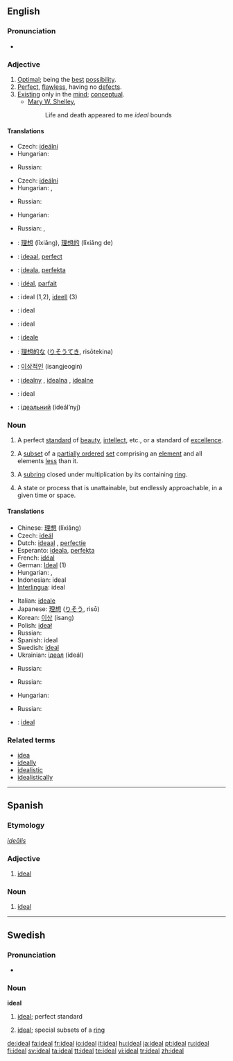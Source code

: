 {{see|idéal}}
{{wikipedia}}
==English==

===Pronunciation===
*{{audio|en-us-ideal.ogg|Audio (US)}}

===Adjective===
{{en-adj}}

# [[optimal|Optimal]]; being the [[best]] [[possibility]].
# [[perfect|Perfect]], [[flawless]], having no [[defect]]s.
# [[exist|Existing]] only in the [[mind]]; [[conceptual]].
#* [[wikipedia:Mary W. Shelley|Mary W. Shelley]],
#*: Life and death appeared to me ''ideal'' bounds

====Translations====
{{trans-top|being optimal}}
*Czech: [[ideální]]
*Hungarian: {{t|hu|ideális}}
{{trans-mid}}
*Russian: {{t|ru|идеальный|tr=id'eál’nyj}}
{{trans-bottom}}

{{trans-top|being perfect}}
*Czech: [[ideální]]
*Hungarian: {{t|hu|tökéletes}}, {{t|hu|eszményi}}
{{trans-mid}}
*Russian: {{t|ru|идеальный|tr=id'eál’nyj}}
{{trans-bottom}}

{{trans-top|conceptual}}
*Hungarian: {{t|hu|képzelt}}
{{trans-mid}}
*Russian: {{t|ru|идеальный|tr=id'eál’nyj}}, {{t|ru|абстракный|tr=abstráktnyj}}
{{trans-bottom}}

{{checktrans-top}}
*{{ttbc|Chinese}}: [[理想]] (lǐxiǎng), [[理想的]] (lǐxiǎng de)
*{{ttbc|Dutch}}: [[ideaal]], [[perfect]]
*{{ttbc|Esperanto}}: [[ideala]], [[perfekta]]
*{{ttbc|French}}: [[idéal]], [[parfait]]
*{{ttbc|German}}: ideal (1,2), [[ideell]] (3)
*{{ttbc|Indonesian}}: ideal
*{{ttbc|Interlingua}}: ideal
{{checktrans-mid}}
*{{ttbc|Italian}}: [[ideale]]
*{{ttbc|Japanese}}: [[理想的な]] ([[りそうてき]], risōtekina)
*{{ttbc|Korean}}: [[이상적인]] (isangjeogin)
*{{ttbc|Polish}}: [[idealny]] {{m}}, [[idealna]] {{f}}, [[idealne]] {{n}}
*{{ttbc|Spanish}}: ideal
*{{ttbc|Ukrainian}}: [[iдеальний]] (ideál’nyj)
{{checktrans-bottom}}

===Noun===
{{en-noun}}

# A perfect [[standard]] of [[beauty]], [[intellect]], etc., or a standard of [[excellence]].
# {{mathematics|order theory}} A [[subset]] of a [[partially ordered]] [[set]] comprising an [[element]] and all elements [[less]] than it.
# {{context|for example|algebra}} A [[subring]] closed under multiplication by its containing [[ring]].
#{{rfv-sense}} A state or process that is unattainable, but endlessly approachable, in a given time or space.

====Translations====
{{trans-top|a perfect standard of beauty, intellect, etc.}}
*Chinese: [[理想]] (lǐxiǎng)
*Czech: [[ideál]] {{m}}
*Dutch: [[ideaal]] {{n}}, [[perfectie]] {{f}}
*Esperanto: [[ideala]], [[perfekta]]
*French: [[idéal]] {{m}}
*German: [[Ideal]] {{n}} (1)
*Hungarian: {{t|hu|eszmény}}, {{t|hu|ideál}}
*Indonesian: ideal
*[[Interlingua]]: ideal
{{trans-mid}}
*Italian: [[ideale]] {{m}}
*Japanese: [[理想]] ([[りそう]], risō)
*Korean: [[이상]] (isang)
*Polish: [[ideał]] {{m}}
*Russian: {{t|ru|идеал|m|tr=id'eál}}
*Spanish: ideal
*Swedish: [[#Swedish|ideal]] {{n}}
*Ukrainian: [[iдеал]] (ideál) {{m}}
{{trans-bottom}}

{{trans-top|''(order theory)''}}
{{trans-mid}}
*Russian: {{t|ru|идеал|m|tr=id'eál}}
{{trans-bottom}}

{{trans-top|''(algebra)''}}
{{trans-mid}}
*Russian: {{t|ru|идеал|m|tr=id'eál}}
{{trans-bottom}}

{{trans-top|an unattainable state}}
*Hungarian: {{t|hu|ábránd}}
{{trans-mid}}
*Russian: {{t|ru|идеал|m|tr=id'eál}}
{{trans-bottom}}

{{checktrans-top}}
*{{ttbc|Swedish}}: [[#Swedish|ideal]] {{n}}
{{checktrans-bottom}}

===Related terms===
*[[idea]]
*[[ideally]]
*[[idealistic]]
*[[idealistically]]

----

==Spanish==

===Etymology===
{{L.|es}} ''[[idealis|ideālis]]''

===Adjective===
{{es-adj|pl=ideales}}

# [[#English|ideal]]

===Noun===
{{es-noun-m|pl=ideales}}

# [[#English|ideal]]

----

==Swedish==

===Pronunciation===
*{{audio|Sv-ideal.ogg|audio}}

===Noun===
{{sv-noun-n-zero}}
'''ideal''' {{n}}

# [[#English|ideal]]; perfect standard
# {{context|maths|lang=sv}} [[#English|ideal]]; special subsets of a [[ring]]

[[de:ideal]]
[[fa:ideal]]
[[fr:ideal]]
[[io:ideal]]
[[it:ideal]]
[[hu:ideal]]
[[ja:ideal]]
[[pt:ideal]]
[[ru:ideal]]
[[fi:ideal]]
[[sv:ideal]]
[[ta:ideal]]
[[tt:ideal]]
[[te:ideal]]
[[vi:ideal]]
[[tr:ideal]]
[[zh:ideal]]